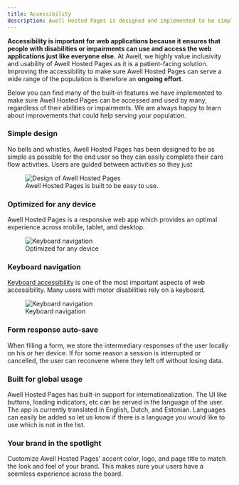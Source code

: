 ```yaml
---
title: Accessibility
description: Awell Hosted Pages is designed and implemented to be simple, easy-to-use, and accessible
---
```


**Accessibility is important for web applications because it ensures that people with disabilities or impairments can use and access the web applications just like everyone else.** At Awell, we highly value inclusivity and usability of Awell Hosted Pages as it is a patient-facing solution. Improving the accessibility to make sure Awell Hosted Pages can serve a wide range of the population is therefore an **ongoing effort**.

Below you can find many of the built-in features we have implemented to make sure Awell Hosted Pages can be accessed and used by many, regardless of their abilities or impairments. We are always happy to learn about improvements that could help serving your population.

### Simple design

No bells and whistles, Awell Hosted Pages has been designed to be as simple as possible for the end user so they can easily complete their care flow activities. Users are guided between activities so they just

<figure className="w-full flex flex-col justify-center text-center pt-4">
  <img
    src="https://res.cloudinary.com/da7x4rzl4/image/upload/v1677843151/Developer%20portal/Screenshot_2023-03-03_at_12.31.57.png"
    alt="Design of Awell Hosted Pages"
    className="w-full sm:w-7/12 mx-auto rounded"
  />
  <figcaption className="dark:text-slate-400 pt-1">
    Awell Hosted Pages is built to be easy to use.
  </figcaption>
</figure>

### Optimized for any device

Awell Hosted Pages is a responsive web app which provides an optimal experience across mobile, tablet, and desktop.

<figure className="w-full flex flex-col justify-center text-center pt-4">
  <img
    src="https://res.cloudinary.com/da7x4rzl4/image/upload/v1677844621/Developer%20portal/optimized_for_any_device.gif"
    alt="Keyboard navigation"
    className="w-full sm:w-3/12 mx-auto rounded"
  />
  <figcaption className="dark:text-slate-400 pt-1">
    Optimized for any device
  </figcaption>
</figure>

### Keyboard navigation

[Keyboard accessibility](https://webaim.org/techniques/keyboard/) is one of the most important aspects of web accessibility. Many users with motor disabilities rely on a keyboard.

<figure className="w-full flex flex-col justify-center text-center pt-4">
  <img
    src="https://res.cloudinary.com/da7x4rzl4/image/upload/v1677843709/Developer%20portal/keyboard_navigation.gif"
    alt="Keyboard navigation"
    className="w-full sm:w-8/12 mx-auto rounded"
  />
  <figcaption className="dark:text-slate-400 pt-1">
    Keyboard navigation
  </figcaption>
</figure>

### Form response auto-save

When filling a form, we store the intermediary responses of the user locally on his or her device. If for some reason a session is interrupted or cancelled, the user can reconvene where they left off without losing data.

### Built for global usage

Awell Hosted Pages has built-in support for internationalization. The UI like buttons, loading indicators, etc can be served in the language of the user. The app is currently translated in English, Dutch, and Estonian. Languages can easily be added so let us know if there is a language you would like to use which is not in the list.

### Your brand in the spotlight

Customize Awell Hosted Pages' accent color, logo, and page title to match the look and feel of your brand. This makes sure your users have a seemless experience across the board.
